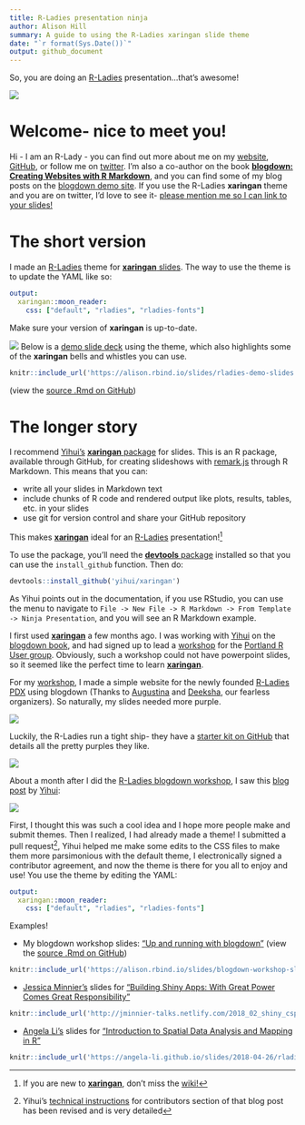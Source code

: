```yaml
---
title: R-Ladies presentation ninja
author: Alison Hill
summary: A guide to using the R-Ladies xaringan slide theme
date: "`r format(Sys.Date())`"
output: github_document
---
```




So, you are doing an [R-Ladies](https://rladies.org) presentation...that's awesome!

![](https://media.giphy.com/media/r9WS57qOqU1KU/giphy.gif)

# Welcome- nice to meet you!

Hi - I am an R-Lady - you can find out more about me on my [website](https://alison.rbind.io), [GitHub](http://github.com/apreshill), or follow me on [twitter](http://twitter.com/apreshill). I'm also a co-author on the book [**blogdown: Creating Websites with R Markdown**](https://bookdown.org/yihui/blogdown/), and you can find some of my blog posts on the [blogdown demo site](https://blogdown-demo.rbind.io). If you use the R-Ladies **xaringan** theme and you are on twitter, I'd love to see it- [please mention me so I can link to your slides!](https://twitter.com/intent/tweet?user_id=3199856542)

# The short version

I made an [R-Ladies](https://rladies.org) theme for [**xaringan** slides](https://github.com/yihui/xaringan). The way to use the theme is to update the YAML like so:

```yaml
output:
  xaringan::moon_reader:
    css: ["default", "rladies", "rladies-fonts"]
```

Make sure your version of **xaringan** is up-to-date.

![](./how_to_use_files/img/rladies-demo-slides.png)
Below is a [demo slide deck](https://alison.rbind.io/slides/rladies-demo-slides.html#1) using the theme, which also highlights some of the **xaringan** bells and whistles you can use.

```r
knitr::include_url('https://alison.rbind.io/slides/rladies-demo-slides.html#1')
```

(view the [source .Rmd on GitHub](https://github.com/rbind/apreshill/blob/master/static/slides/rladies-demo-slides.Rmd))

# The longer story

I recommend [Yihui's](https://yihui.name) [**xaringan** package](https://github.com/yihui/xaringan) for slides. This is an R package, available through GitHub, for creating slideshows with [remark.js](https://remarkjs.com/) through R Markdown. This means that you can:

* write all your slides in Markdown text
* include chunks of R code and rendered output like plots, results, tables, etc.  in your slides
* use git for version control and share your GitHub repository 

This makes [**xaringan**](https://github.com/yihui/xaringan) ideal for an [R-Ladies](https://rladies.org) presentation!^[If you are new to [**xaringan**](https://github.com/yihui/xaringan), don't miss the [wiki!](https://github.com/yihui/xaringan/wiki)]

To use the package, you'll need the [**devtools** package](https://cran.r-project.org/web/packages/devtools/index.html) installed so that you can use the `install_github` function. Then do:

```r
devtools::install_github('yihui/xaringan')
```

As Yihui points out in the documentation, if you use RStudio, you can use the menu to navigate to `File -> New File -> R Markdown -> From Template -> Ninja Presentation`, and you will see an R Markdown example.

I first used [**xaringan**](https://github.com/yihui/xaringan) a few months ago. I was working with [Yihui](https://yihui.name) on the [blogdown book](https://bookdown.org/yihui/blogdown/), and had signed up to lead a [workshop](https://alison.rbind.io/talk/blogdown-meetup/) for the [Portland R User group](https://www.meetup.com/portland-r-user-group/). Obviously, such a workshop could not have powerpoint slides, so it seemed like the perfect time to learn [**xaringan**](https://github.com/yihui/xaringan).

For my [workshop](https://alison.rbind.io/talk/blogdown-meetup/), I made a simple website for the newly founded [R-Ladies PDX](https://rladies-pdx.rbind.io) using blogdown (Thanks to [Augustina](https://twitter.com/mmmpork) and [Deeksha](https://twitter.com/deekshathati), our fearless organizers). So naturally, my slides needed more purple. 

![](https://media.giphy.com/media/c4PW8gc5ee9NK/giphy.gif)

Luckily, the R-Ladies run a tight ship- they have a [starter kit on GitHub](https://github.com/rladies/starter-kit) that details all the pretty purples they like.

![](./how_to_use_files/img/rladies-palette.png)


About a month after I did the [R-Ladies blogdown workshop](https://alison.rbind.io/talk/blogdown-meetup/), I saw this [blog post](https://yihui.name/en/2017/10/xaringan-themes/) by [Yihui](https://yihui.name):

![](./how_to_use_files/img/yihui-xaringan-themes.png)

First, I thought this was such a cool idea and I hope more people make and submit themes. Then I realized, I had already made a theme! I submitted a pull request^[Yihui's [technical instructions](https://yihui.name/en/2017/10/xaringan-themes/) for contributors section of that blog post has been revised and is very detailed], Yihui helped me make some edits to the CSS files to make them more parsimonious with the default theme, I electronically signed a contributor agreement, and now the theme is there for you all to enjoy and use! You use the theme by editing the YAML:


```yaml
output:
  xaringan::moon_reader:
    css: ["default", "rladies", "rladies-fonts"]
```





Examples!

* My blogdown workshop slides: ["Up and running with blogdown"](http://127.0.0.1:4321/talk/blogdown-meetup/) (view the [source .Rmd on GitHub](https://github.com/rbind/apreshill/blob/master/static/slides/blogdown-workshop-slides.Rmd))

```r
knitr::include_url('https://alison.rbind.io/slides/blogdown-workshop-slides.html#1')
```


* [Jessica Minnier's](http://jessicaminnier.com) slides for ["Building Shiny Apps: With Great Power Comes Great Responsibility"](http://jminnier-talks.netlify.com/2018_02_shiny_csp/minnier_csp2018#1)


```r
knitr::include_url('http://jminnier-talks.netlify.com/2018_02_shiny_csp/minnier_csp2018#1')
```


* [Angela Li's](https://twitter.com/CivicAngela) slides for ["Introduction to Spatial Data Analysis and Mapping in R"](https://angela-li.github.io/slides/2018-04-26/rladies-spatial-data#1)


```r
knitr::include_url('https://angela-li.github.io/slides/2018-04-26/rladies-spatial-data#1')
```
